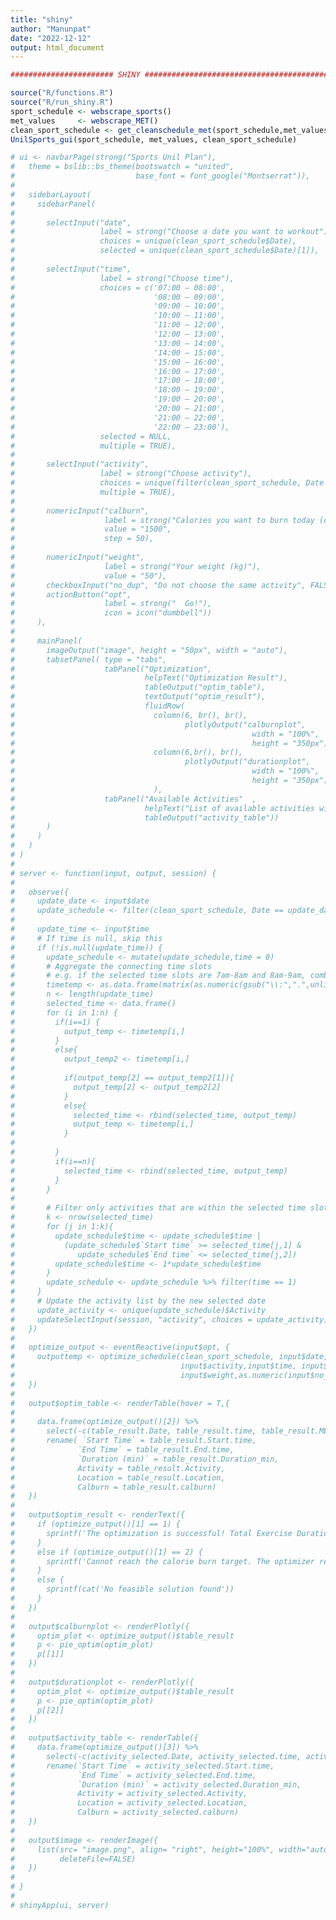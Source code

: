 ```yaml
---
title: "shiny"
author: "Manunpat"
date: "2022-12-12"
output: html_document
---
```


```r
####################### SHINY ############################################

source("R/functions.R")
source("R/run_shiny.R")
sport_schedule <- webscrape_sports()
met_values     <- webscrape_MET()
clean_sport_schedule <- get_cleanschedule_met(sport_schedule,met_values)
UnilSports_gui(sport_schedule, met_values, clean_sport_schedule)

# ui <- navbarPage(strong("Sports Unil Plan"), 
#   theme = bslib::bs_theme(bootswatch = "united", 
#                           base_font = font_google("Montserrat")),
# 
#   sidebarLayout(
#     sidebarPanel(
# 
#       selectInput("date", 
#                   label = strong("Choose a date you want to workout"),
#                   choices = unique(clean_sport_schedule$Date),
#                   selected = unique(clean_sport_schedule$Date)[1]),
#       
#       selectInput("time", 
#                   label = strong("Choose time"),
#                   choices = c('07:00 – 08:00', 
#                               '08:00 – 09:00', 
#                               '09:00 – 10:00', 
#                               '10:00 – 11:00',
#                               '11:00 – 12:00', 
#                               '12:00 – 13:00', 
#                               '13:00 – 14:00',
#                               '14:00 – 15:00',
#                               '15:00 – 16:00',
#                               '16:00 – 17:00',
#                               '17:00 – 18:00',
#                               '18:00 – 19:00',
#                               '19:00 – 20:00',
#                               '20:00 – 21:00',
#                               '21:00 – 22:00',
#                               '22:00 – 23:00'),
#                   selected = NULL,
#                   multiple = TRUE),
#       
#       selectInput("activity", 
#                   label = strong("Choose activity"),
#                   choices = unique(filter(clean_sport_schedule, Date == unique(clean_sport_schedule$Date)[1])$Activity),
#                   multiple = TRUE),
#       
#       numericInput("calburn",
#                    label = strong("Calories you want to burn today (calories)"),
#                    value = "1500",
#                    step = 50),
#       
#       numericInput("weight",
#                    label = strong("Your weight (kg)"),
#                    value = "50"),
#       checkboxInput("no_dup", "Do not choose the same activity", FALSE),
#       actionButton("opt",
#                    label = strong("  Go!"),
#                    icon = icon("dumbbell"))
#     ),
#     
#     mainPanel( 
#       imageOutput("image", height = "50px", width = "auto"), 
#       tabsetPanel( type = "tabs",
#                    tabPanel("Optimization",
#                             helpText("Optimization Result"), 
#                             tableOutput("optim_table"),
#                             textOutput("optim_result"),
#                             fluidRow(
#                               column(6, br(), br(),
#                                      plotlyOutput("calburnplot", 
#                                                     width = "100%",
#                                                     height = "350px")),
#                               column(6,br(), br(), 
#                                      plotlyOutput("durationplot",
#                                                     width = "100%",
#                                                     height = "350px")))
#                               ),
#                    tabPanel("Available Activities"  , 
#                             helpText("List of available activities with respect to the criteria"), 
#                             tableOutput("activity_table"))
#       )
#     )
#   )
# )
# 
# server <- function(input, output, session) {
#   
#   observe({
#     update_date <- input$date
#     update_schedule <- filter(clean_sport_schedule, Date == update_date)
#     
#     update_time <- input$time
#     # If time is null, skip this
#     if (!is.null(update_time)) {
#       update_schedule <- mutate(update_schedule,time = 0)
#       # Aggregate the connecting time slots 
#       # e.g. if the selected time slots are 7am-8am and 8am-9am, combine them together into a single timeslot  i.e. 7am-9am
#       timetemp <- as.data.frame(matrix(as.numeric(gsub("\\:",".",unlist(strsplit(sort(update_time), "–")))),ncol = 2, byrow = TRUE))
#       n <- length(update_time)
#       selected_time <- data.frame()
#       for (i in 1:n) {
#         if(i==1) {
#           output_temp <- timetemp[i,]
#         }
#         else{
#           output_temp2 <- timetemp[i,]
#           
#           if(output_temp[2] == output_temp2[1]){
#             output_temp[2] <- output_temp2[2]
#           }
#           else{
#             selected_time <- rbind(selected_time, output_temp)
#             output_temp <- timetemp[i,]
#           }
#           
#         }
#         if(i==n){
#           selected_time <- rbind(selected_time, output_temp)
#         }
#       }
#       
#       # Filter only activities that are within the selected time slots
#       k <- nrow(selected_time)
#       for (j in 1:k){
#         update_schedule$time <- update_schedule$time | 
#           (update_schedule$`Start time` >= selected_time[j,1] &
#              update_schedule$`End time` <= selected_time[j,2])
#         update_schedule$time <- 1*update_schedule$time
#       }
#       update_schedule <- update_schedule %>% filter(time == 1) 
#     }
#     # Update the activity list by the new selected date
#     update_activity <- unique(update_schedule)$Activity
#     updateSelectInput(session, "activity", choices = update_activity)
#   })
#   
#   optimize_output <- eventReactive(input$opt, {
#     outputtemp <- optimize_schedule(clean_sport_schedule, input$date, 
#                                     input$activity,input$time, input$calburn,
#                                     input$weight,as.numeric(input$no_dup))  
#   })
#   
#   output$optim_table <- renderTable(hover = T,{
# 
#     data.frame(optimize_output()[2]) %>%
#       select(-c(table_result.Date, table_result.time, table_result.METs, table_result.p)) %>% 
#       rename( `Start Time` = table_result.Start.time,
#              `End Time` = table_result.End.time,
#              `Duration (min)` = table_result.Duration_min,
#              Activity = table_result.Activity, 
#              Location = table_result.Location,
#              Calburn = table_result.calburn)
#   })
#   
#   output$optim_result <- renderText({ 
#     if (optimize_output()[1] == 1) { 
#       sprintf('The optimization is successful! Total Exercise Duration: %.0f min, Total Calorie Burn: %.0f', optimize_output()[5], optimize_output()[4])
#     } 
#     else if (optimize_output()[1] == 2) {
#       sprintf('Cannot reach the calorie burn target. The optimizer returns the solution with the highest possible calorie burn. Total Exercise Duration: %.0f min, Total Calorie Burn: %.0f', optimize_output()[5], optimize_output()[4])
#     }
#     else {
#       sprintf(cat('No feasible solution found'))
#     }
#   })
#   
#   output$calburnplot <- renderPlotly({
#     optim_plot <- optimize_output()$table_result
#     p <- pie_optim(optim_plot)
#     p[[1]]
#   })
#   
#   output$durationplot <- renderPlotly({
#     optim_plot <- optimize_output()$table_result
#     p <- pie_optim(optim_plot)
#     p[[2]]
#   })
#   
#   output$activity_table <- renderTable({
#     data.frame(optimize_output()[3]) %>%
#       select(-c(activity_selected.Date, activity_selected.time, activity_selected.METs, activity_selected.p)) %>% 
#       rename(`Start Time` = activity_selected.Start.time,
#              `End Time` = activity_selected.End.time,
#              `Duration (min)` = activity_selected.Duration_min,
#              Activity = activity_selected.Activity, 
#              Location = activity_selected.Location,
#              Calburn = activity_selected.calburn)
#   })
#   
#   output$image <- renderImage({
#     list(src= "image.png", align= "right", height="100%", width="auto", 
#          deleteFile=FALSE)
#   })
#   
# }
# 
# shinyApp(ui, server)
```

